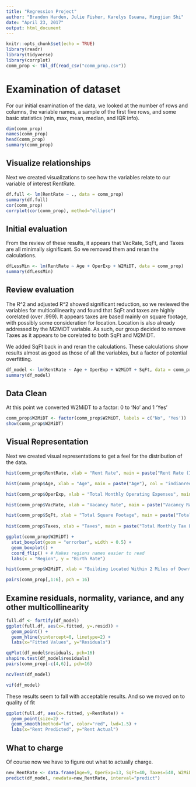 ```yaml
---
title: "Regression Project"
author: "Brandon Harden, Julie Fisher, Karelys Osuana, Mingjian Shi"
date: "April 23, 2017"
output: html_document
---
```


```r
knitr::opts_chunk$set(echo = TRUE)
library(readr)
library(tidyverse)
library(corrplot)
comm_prop <- tbl_df(read_csv("comm_prop.csv"))
```

# Examination of dataset

For our initial examination of the data, we looked at the number of rows and columns, the variable names, a sample of the first five rows, and some basic statistics (min, max, mean, median, and IQR info).


```r
dim(comm_prop)
names(comm_prop)
head(comm_prop)
summary(comm_prop)
```
## Visualize relationships

Next we created visualizations to see how the variables relate to our variable of interest RentRate.

```r
df.full <- lm(RentRate ~ ., data = comm_prop)
summary(df.full)
cor(comm_prop)
corrplot(cor(comm_prop), method="ellipse")
```
## Initial evaluation

From the review of these results, it appears that VacRate, SqFt, and Taxes are all minimally significant. So we removed them and reran the calculations.
```r
dfLessMin <- lm(RentRate ~ Age + OperExp + W2MiDT, data = comm_prop)
summary(dfLessMin)
```
## Review evaluation

The R^2 and adjusted R^2 showed significant reduction, so we reviewed the variables for multicollinearity and found that SqFt and taxes are highly corelated (over .999). It appears taxes are based mainly on square footage, with possibly some consideration for location. Location is also already addressed by the M2MiDT variable. As such, our group decided to remove Taxes as it appears to be corelated to both SqFt and M2MiDT.

We added SqFt back in and reran the calculations. These calculations show results almost as good as those of all the variables, but a factor of potential overfitting.
```r
df_model <- lm(RentRate ~ Age + OperExp + W2MiDT + SqFt, data = comm_prop)
summary(df_model)
```
## Data Clean
At this point we converted W2MiDT to a factor: 0 to 'No' and 1 'Yes'

```r
comm_prop$W2MiDT <- factor(comm_prop$W2MiDT, labels = c("No", 'Yes'))
show(comm_prop$W2MiDT)
```
## Visual Representation

Next we created visual representations to get a feel for the distribution of the data.

```r
hist(comm_prop$RentRate, xlab = "Rent Rate", main = paste("Rent Rate (In Thousands)"), col = "indianred")

hist(comm_prop$Age, xlab = "Age", main = paste("Age"), col = "indianred")

hist(comm_prop$OperExp, xlab = "Total Monthly Operating Expenses", main = paste("Total Monthly Operating Expenses (In Thousands)"), col = "indianred")

hist(comm_prop$VacRate, xlab = "Vacancy Rate", main = paste("Vacancy Rate"), col = "indianred")

hist(comm_prop$SqFt, xlab = "Total Square Footage", main = paste("Total Square Footage"), col = "indianred") 
  
hist(comm_prop$Taxes, xlab = "Taxes", main = paste("Total Monthly Tax Expense (In Thousands)"), col = "indianred")

ggplot(comm_prop$W2MiDT) +
  stat_boxplot(geom = "errorbar", width = 0.5) +
  geom_boxplot() +
  coord_flip() + # Makes regions names easier to read
  labs(x = "Region", y = "Birth Rate")

hist(comm_prop$W2MiDT, xlab = "Building Located Within 2 Miles of Downtown", main = paste("Location"), col = "indianred")

pairs(comm_prop[,1:6], pch = 16)
```
## Examine residuals, normality, variance, and any other multicollinearity
```r
full.df <- fortify(df_model)
ggplot(full.df, aes(x=.fitted, y=.resid)) +
  geom_point() +
  geom_hline(yintercept=0, linetype=2) +
  labs(x="Fitted Values", y="Residuals")

qqPlot(df_model$residuals, pch=16)
shapiro.test(df_model$residuals)
pairs(comm_prop[-c(4,6)], pch=16)

ncvTest(df_model)

vif(df_model)
```
These results seem to fall with acceptable results. And so we moved on to quality of fit
```r
ggplot(full.df, aes(x=.fitted, y=RentRate)) +
  geom_point(size=2) +
  geom_smooth(method="lm", color="red", lwd=1.5) +
  labs(x="Rent Predicted", y="Rent Actual")
```
## What to charge

Of course now we have to figure out what to actually charge.
```r
new_RentRate <- data.frame(Age=9, OperExp=13, SqFt=40, Taxes=540, W2MiDT='No')
predict(df_model, newdata=new_RentRate, interval="predict")
```
